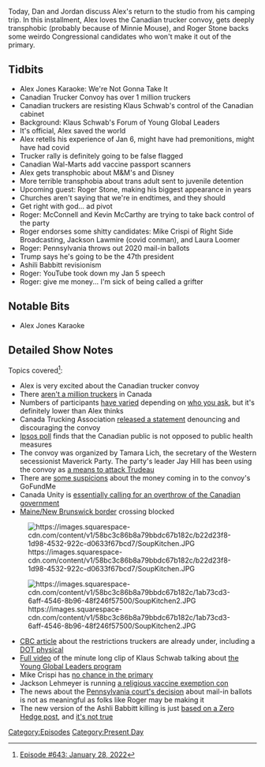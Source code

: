 {{Episode
    | title           = January 28, 2022
    | caption         = [https://knowledgefight.libsyn.com/643-january-28-2022 Listen to this episode on Libsyn]
    | episodeNumber   = 643
    | length          = 01:27:08
    | airDate         = January 31, 2022
    | coverageDate    = January 28, 2022
    | episodeType     = [[:Category:Present Day|Present Day]]
    | appearance      = [[Klaus Schwab]], [[Roger Stone]], [[Mitch McConnell]], [[Kevin McCarthy]], [[Mike Crispi]], [[Jackson Lawmire]], [[Laura Loomer]], [[Ashli Babbitt]]
    | previousEpisode = [[642: January 24, 2022]]
    | nextEpisode     = [[644: February 2, 2022]]
}}

{{Stub}}

Today, Dan and Jordan discuss Alex's return to the studio from his camping trip.  In this installment, Alex loves the Canadian trucker convoy, gets deeply transphobic (probably because of Minnie Mouse), and Roger Stone backs some weirdo Congressional candidates who won't make it out of the primary.

==Tidbits==

*Alex Jones Karaoke: We're Not Gonna Take It
*Canadian Trucker Convoy has over 1 million truckers
*Canadian truckers are resisting Klaus Schwab's control of the Canadian cabinet
*Background: Klaus Schwab's Forum of Young Global Leaders
*It's official, Alex saved the world
*Alex retells his experience of Jan 6, might have had premonitions, might have had covid
*Trucker rally is definitely going to be false flagged
*Canadian Wal-Marts add vaccine passport scanners
*Alex gets transphobic about M&M's and Disney
*More terrible transphobia about trans adult sent to juvenile detention
*Upcoming guest: Roger Stone, making his biggest appearance in years
*Churches aren't saying that we're in endtimes, and they should
*Get right with god... ad pivot
*Roger: McConnell and Kevin McCarthy are trying to take back control of the party
*Roger endorses some shitty candidates: Mike Crispi of Right Side Broadcasting, Jackson Lawmire (covid conman), and Laura Loomer
*Roger: Pennsylvania throws out 2020 mail-in ballots
*Trump says he's going to be the 47th president
*Ashili Babbitt revisionism
*Roger: YouTube took down my Jan 5 speech
*Roger: give me money... I'm sick of being called a grifter

==Notable Bits==

*Alex Jones Karaoke

==Detailed Show Notes==

Topics covered<ref>[https://knowledgefight.com/research/2022/1/30/episode-643-january-28-2022 Episode #643: January 28, 2022]</ref>:

*Alex is very excited about the Canadian trucker convoy
*There [https://www.statista.com/statistics/947317/canadian-trucking-industry-total-drivers/ aren't a million truckers] in Canada
*Numbers of participants [https://www.baytoday.ca/business/trucker-convoy-continues-east-to-winnipeg-after-making-overnight-stop-near-regina-4991652 have varied] depending on [https://ottawa.ctvnews.ca/truck-convoy-rolls-into-kingston-ont-1.5756220 who you ask], but it's definitely lower than Alex thinks
*Canada Trucking Association [http://cantruck.ca/canadian-trucking-alliance-statement-to-those-engaged-in-road-border-protests/ released a statement] denouncing and discouraging the convoy
*[https://globalnews.ca/news/8532791/covid-unvaccinated-restrictions-tax-poll/ Ipsos poll] finds that the Canadian public is not opposed to public health measures
*The convoy was organized by Tamara Lich, the secretary of the Western secessionist Maverick Party. The party's leader Jay Hill has been using the convoy as [https://westernstandardonline.com/2022/01/maverick-party-says-it-supports-truckers-right-to-protest-peacefully/ a means to attack Trudeau]
*There are [https://www.cbc.ca/news/politics/vaccine-protest-convoy-gofundme-donations-1.6330594 some suspicions] about the money coming in to the convoy's GoFundMe
*Canada Unity is [https://canada-unity.com/mou/ essentially calling for an overthrow of the Canadian government]
*[https://www.thestar.com/news/canada/2022/01/29/small-group-of-protesters-set-up-blockade-at-houlton-woodstock-border-crossing-in-belleville.html Maine/New Brunswick border] crossing blocked

[[File:https://images.squarespace-cdn.com/content/v1/58bc3c86b8a79bbdc67b182c/b22d23f8-1d98-4532-922c-d0633f67bcd7/SoupKitchen.JPG|thumb|none]]

[[File:https://images.squarespace-cdn.com/content/v1/58bc3c86b8a79bbdc67b182c/1ab73cd3-6aff-4546-8b96-48f246f57500/SoupKitchen2.JPG|thumb|none]]

*[https://www.cbc.ca/news/canada/saskatoon/truck-convoy-vaccination-freedoms-1.6330176 CBC article] about the restrictions truckers are already under, including a [https://www.solvhealth.com/health-a-z/dot-physical DOT physical]
*[https://iop.harvard.edu/forum/strengthening-collaboration-fractured-world-featuring-special-guest-yo-yo-ma Full video] of the minute long clip of Klaus Schwab talking about [https://www.younggloballeaders.org/vision-and-mission the Young Global Leaders program]
*Mike Crispi has [https://ballotpedia.org/Mike_Crispi no chance in the primary]
*Jackson Lehmeyer is running [https://www.washingtonpost.com/religion/2021/09/15/pastor-donate-vaccine-religious-exemption/?pml=1&request-id=1cb4393c-dd8a-4891-8117-b911a1e163b5 a religious vaccine exemption con]
*The news about the [https://apnews.com/article/pennsylvania-voting-donald-trump-tom-wolf-31b4e7d0b16a996c63079c8aa3c3b121 Pennsylvania court's decision] about mail-in ballots is not as meaningful as folks like Roger may be making it
*The new version of the Ashli Babbitt killing is just [https://www.zerohedge.com/political/stop-no-dont-babbitt-tried-stop-attack-capitol-speakers-lobby-video-analysis-suggests based on a Zero Hedge post], and [https://www.politifact.com/factchecks/2022/jan/21/youtube-videos/ashli-babbitt-vs-antifa-video-falsely-claims-babbi/ it's not true]

[[Category:Episodes]]
[[Category:Present Day]]
